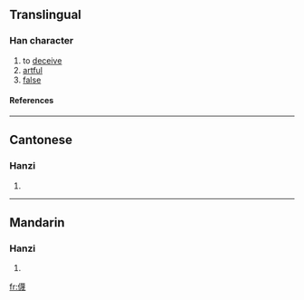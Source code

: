 ==Translingual==
===Han character===
{{Han char|rn=9|rad=人|as=15|sn=17|four=|canj=人廿田戈 (OTWI)}}
# to [[deceive]]
# [[artful]]
# [[false]]
====References====
{{Han ref|kx=0120.150|hdz=10233.010|uh=349D|ud=13469}}

----
==Cantonese==
===Hanzi===
{{yue-hanzi|jyut=|y=jiu5, mit6}}
# {{defn|Cantonese}}

----
==Mandarin==
===Hanzi===
{{cmn-hanzi|pin=[[miè]] ([[mie4]]), [[wà]] ([[wa4]])|wg=mieh<sup>4</sup>, wa<sup>4</sup>}}
# {{defn|Mandarin}}

[[fr:㒝]]